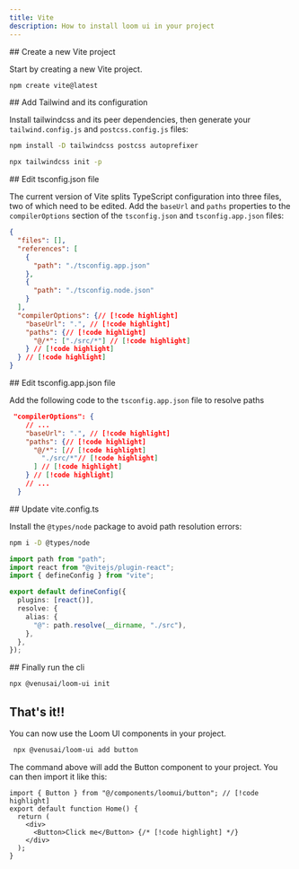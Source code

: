 ```yaml
---
title: Vite
description: How to install loom ui in your project
---
```


<Steps>

<Step>
## Create a new Vite project

Start by creating a new Vite project.

```bash
npm create vite@latest
```

</Step>

<Step>
## Add Tailwind and its configuration

Install tailwindcss and its peer dependencies, then generate your `tailwind.config.js` and `postcss.config.js` files:

```bash
npm install -D tailwindcss postcss autoprefixer

npx tailwindcss init -p
```

</Step>

<Step>
## Edit tsconfig.json file

The current version of Vite splits TypeScript configuration into three files, two of which need to be edited. Add the `baseUrl` and `paths` properties to the `compilerOptions` section of the `tsconfig.json` and `tsconfig.app.json` files:

```json title="tsconfig.json"
{
  "files": [],
  "references": [
    {
      "path": "./tsconfig.app.json"
    },
    {
      "path": "./tsconfig.node.json"
    }
  ],
  "compilerOptions": {// [!code highlight]
    "baseUrl": ".", // [!code highlight]
    "paths": {// [!code highlight]
      "@/*": ["./src/*"] // [!code highlight]
    } // [!code highlight]
  } // [!code highlight]
}
```

</Step>

<Step>
## Edit tsconfig.app.json file

Add the following code to the `tsconfig.app.json` file to resolve paths

```json title="tsconfig.app.json"
 "compilerOptions": {
    // ...
    "baseUrl": ".", // [!code highlight]
    "paths": {// [!code highlight]
      "@/*": [// [!code highlight]
        "./src/*"// [!code highlight]
      ] // [!code highlight]
    } // [!code highlight]
    // ...
  }
```

</Step>

<Step>
## Update vite.config.ts

Install the `@types/node` package to avoid path resolution errors:

```bash
npm i -D @types/node

```

```ts title="vite.config.ts"
import path from "path";
import react from "@vitejs/plugin-react";
import { defineConfig } from "vite";

export default defineConfig({
  plugins: [react()],
  resolve: {
    alias: {
      "@": path.resolve(__dirname, "./src"),
    },
  },
});
```

</Step>

<Step>
## Finally run the cli

```bash
npx @venusai/loom-ui init
```
</Step>

<Step>

## That's it!!

You can now use the Loom UI components in your project.

```bash
 npx @venusai/loom-ui add button
```

The command above will add the Button component to your project. You can then import it like this:

```tsx title="app.tsx"
import { Button } from "@/components/loomui/button"; // [!code highlight]
export default function Home() {
  return (
    <div>
      <Button>Click me</Button> {/* [!code highlight] */}
    </div>
  );
}
```

</Step>

</Steps>
